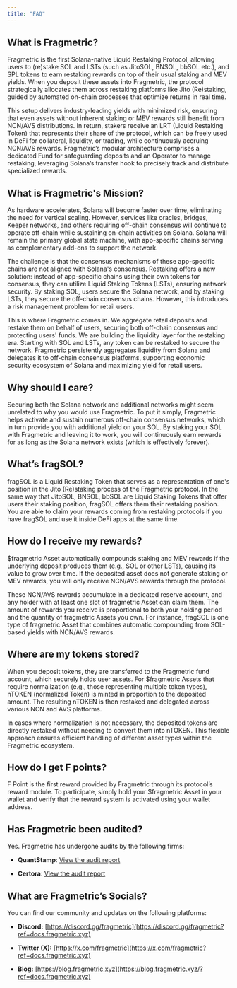 ```yaml
---
title: "FAQ"
---
```


## What is Fragmetric?

Fragmetric is the first Solana-native Liquid Restaking Protocol, allowing users to (re)stake SOL and LSTs (such as JitoSOL, BNSOL, bbSOL etc.), and SPL tokens to earn restaking rewards on top of their usual staking and MEV yields. When you deposit these assets into Fragmetric, the protocol strategically allocates them across restaking platforms like Jito (Re)staking, guided by automated on-chain processes that optimize returns in real time.

This setup delivers industry-leading yields with minimized risk, ensuring that even assets without inherent staking or MEV rewards still benefit from NCN/AVS distributions. In return, stakers receive an LRT (Liquid Restaking Token) that represents their share of the protocol, which can be freely used in DeFi for collateral, liquidity, or trading, while continuously accruing NCN/AVS rewards. Fragmetric’s modular architecture comprises a dedicated Fund for safeguarding deposits and an Operator to manage restaking, leveraging Solana’s transfer hook to precisely track and distribute specialized rewards.

## What is Fragmetric's Mission?

As hardware accelerates, Solana will become faster over time, eliminating the need for vertical scaling. However, services like oracles, bridges, Keeper networks, and others requiring off-chain consensus will continue to operate off-chain while sustaining on-chain activities on Solana. Solana will remain the primary global state machine, with app-specific chains serving as complementary add-ons to support the network.

The challenge is that the consensus mechanisms of these app-specific chains are not aligned with Solana's consensus. Restaking offers a new solution: instead of app-specific chains using their own tokens for consensus, they can utilize Liquid Staking Tokens (LSTs), ensuring network security. By staking SOL, users secure the Solana network, and by staking LSTs, they secure the off-chain consensus chains. However, this introduces a risk management problem for retail users.

This is where Fragmetric comes in. We aggregate retail deposits and restake them on behalf of users, securing both off-chain consensus and protecting users' funds. We are building the liquidity layer for the restaking era. Starting with SOL and LSTs, any token can be restaked to secure the network. Fragmetric persistently aggregates liquidity from Solana and delegates it to off-chain consensus platforms, supporting economic security ecosystem of Solana and maximizing yield for retail users.

## Why should I care?

Securing both the Solana network and additional networks might seem unrelated to why you would use Fragmetric. To put it simply, Fragmetric helps activate and sustain numerous off-chain consensus networks, which in turn provide you with additional yield on your SOL. By staking your SOL with Fragmetric and leaving it to work, you will continuously earn rewards for as long as the Solana network exists (which is effectively forever).

## What’s fragSOL?

fragSOL is a Liquid Restaking Token that serves as a representation of one's position in the Jito (Re)staking process of the Fragmetric protocol. In the same way that JitoSOL, BNSOL, bbSOL are Liquid Staking Tokens that offer users their staking position, fragSOL offers them their restaking position. You are able to claim your rewards coming from restaking protocols if you have fragSOL and use it inside DeFi apps at the same time.

## How do I receive my rewards?

$fragmetric Asset automatically compounds staking and MEV rewards if the underlying deposit produces them (e.g., SOL or other LSTs), causing its value to grow over time. If the deposited asset does not generate staking or MEV rewards, you will only receive NCN/AVS rewards through the protocol.

These NCN/AVS rewards accumulate in a dedicated reserve account, and any holder with at least one slot of fragmetric Asset can claim them. The amount of rewards you receive is proportional to both your holding period and the quantity of fragmetric Assets you own. For instance, fragSOL is one type of fragmetric Asset that combines automatic compounding from SOL-based yields with NCN/AVS rewards.

## Where are my tokens stored?

When you deposit tokens, they are transferred to the Fragmetric fund account, which securely holds user assets. For $fragmetric Assets that require normalization (e.g., those representing multiple token types), nTOKEN (normalized Token) is minted in proportion to the deposited amount. The resulting nTOKEN is then restaked and delegated across various NCN and AVS platforms.

In cases where normalization is not necessary, the deposited tokens are directly restaked without needing to convert them into nTOKEN. This flexible approach ensures efficient handling of different asset types within the Fragmetric ecosystem.

## How do I get F points?

F Point is the first reward provided by Fragmetric through its protocol’s reward module. To participate, simply hold your $fragmetric Asset in your wallet and verify that the reward system is activated using your wallet address.

## Has Fragmetric been audited?

Yes. Fragmetric has undergone audits by the following firms:

* **QuantStamp**: [View the audit report](https://docs.fragmetric.xyz/content/files/2024/11/QuantStamp---Fragmetric-Phase1-Final-Report.pdf)

* **Certora**: [View the audit report](https://docs.fragmetric.xyz/content/files/2024/10/Certora---Fragmetric-Phase1-Final-Report.pdf)

## What are Fragmetric’s Socials?

You can find our community and updates on the following platforms:

* **Discord:** [https://discord.gg/fragmetric](https://discord.gg/fragmetric?ref=docs.fragmetric.xyz)

* **Twitter (X):** [https://x.com/fragmetric](https://x.com/fragmetric?ref=docs.fragmetric.xyz)

* **Blog:** [https://blog.fragmetric.xyz](https://blog.fragmetric.xyz/?ref=docs.fragmetric.xyz)